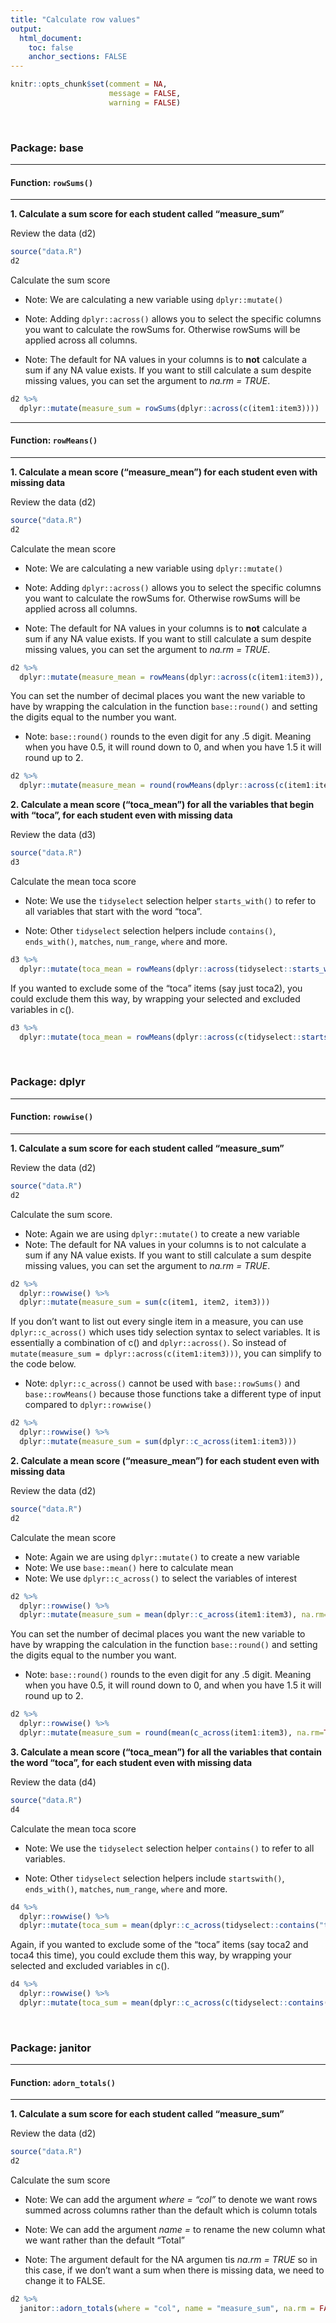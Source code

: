 ```yaml
---
title: "Calculate row values"
output: 
  html_document:
    toc: false
    anchor_sections: FALSE
---
```


```r
knitr::opts_chunk$set(comment = NA,
                      message = FALSE,
                      warning = FALSE)
```

<br>

### Package: base

---

#### Function: `rowSums()`

---

**1\. Calculate a sum score for each student called "measure_sum"**

Review the data (d2)

```r

source("data.R")
d2

```

Calculate the sum score

* Note: We are calculating a new variable using `dplyr::mutate()`

* Note: Adding `dplyr::across()` allows you to select the specific columns you want to calculate the rowSums for. Otherwise rowSums will be applied across all columns.
 
* Note: The default for NA values in your columns is to **not** calculate a sum if any NA value exists. If you want to still calculate a sum despite missing values, you can set the argument to *na.rm = TRUE*.

```r

d2 %>% 
  dplyr::mutate(measure_sum = rowSums(dplyr::across(c(item1:item3))))

```


---

#### Function: `rowMeans()`

---


**1\. Calculate a mean score ("measure_mean") for each student even with missing data**

Review the data (d2)

```r

source("data.R")
d2

```

Calculate the mean score

* Note: We are calculating a new variable using `dplyr::mutate()`

* Note: Adding `dplyr::across()` allows you to select the specific columns you want to calculate the rowSums for. Otherwise rowSums will be applied across all columns.
 
* Note: The default for NA values in your columns is to **not** calculate a sum if any NA value exists. If you want to still calculate a sum despite missing values, you can set the argument to *na.rm = TRUE*.

```r

d2 %>% 
  dplyr::mutate(measure_mean = rowMeans(dplyr::across(c(item1:item3)), na.rm=TRUE))

```

You can set the number of decimal places you want the new variable to have by wrapping the calculation in the function `base::round()` and setting the digits equal to the number you want.

* Note: `base::round()` rounds to the even digit for any .5 digit. Meaning when you have 0.5, it will round down to 0, and when you have 1.5 it will round up to 2.

```r

d2 %>% 
  dplyr::mutate(measure_mean = round(rowMeans(dplyr::across(c(item1:item3)), na.rm=TRUE), digits= 2))

```

**2\. Calculate a mean score ("toca_mean") for all the variables that begin with "toca", for each student even with missing data**

Review the data (d3)

```r

source("data.R")
d3

```

Calculate the mean toca score

* Note: We use the `tidyselect` selection helper `starts_with()` to refer to all variables that start with the word "toca".

* Note: Other `tidyselect` selection helpers include `contains()`, `ends_with()`, `matches`, `num_range`, `where` and more.

```r

d3 %>% 
  dplyr::mutate(toca_mean = rowMeans(dplyr::across(tidyselect::starts_with("toca")), na.rm=TRUE))

```

If you wanted to exclude some of the "toca" items (say just toca2), you could exclude them this way, by wrapping your selected and excluded variables in c(). 

```r

d3 %>% 
  dplyr::mutate(toca_mean = rowMeans(dplyr::across(c(tidyselect::starts_with("toca"), -toca2)), na.rm=TRUE))

```

<br>

### Package: dplyr

---

#### Function: `rowwise()`

---

**1\. Calculate a sum score for each student called "measure_sum"**

Review the data (d2)

```r

source("data.R")
d2

```

Calculate the sum score.

* Note: Again we are using `dplyr::mutate()` to create a new variable
* Note: The default for NA values in your columns is to not calculate a sum if any NA value exists. If you want to still calculate a sum despite missing values, you can set the argument to *na.rm = TRUE*.

```r

d2 %>%
  dplyr::rowwise() %>%
  dplyr::mutate(measure_sum = sum(c(item1, item2, item3)))

```

If you don't want to list out every single item in a measure, you can use `dplyr::c_across()` which uses tidy selection syntax to select variables. It is essentially a combination of c() and `dplyr::across()`. So instead of `mutate(measure_sum = dplyr::across(c(item1:item3)))`, you can simplify to the code below.

* Note: `dplyr::c_across()` cannot be used with `base::rowSums()` and `base::rowMeans()` because those functions take a different type of input compared to `dplyr::rowwise()`

```r

d2 %>%
  dplyr::rowwise() %>%
  dplyr::mutate(measure_sum = sum(dplyr::c_across(item1:item3)))


```

**2\. Calculate a mean score ("measure_mean") for each student even with missing data**

Review the data (d2)

```r

source("data.R")
d2

```

Calculate the mean score 

* Note: Again we are using `dplyr::mutate()` to create a new variable
* Note: We use `base::mean()` here to calculate mean
* Note: We use `dplyr::c_across()` to select the variables of interest

```r

d2 %>%
  dplyr::rowwise() %>%
  dplyr::mutate(measure_sum = mean(dplyr::c_across(item1:item3), na.rm=TRUE))

```


You can set the number of decimal places you want the new variable to have by wrapping the calculation in the function `base::round()` and setting the digits equal to the number you want.

* Note: `base::round()` rounds to the even digit for any .5 digit. Meaning when you have 0.5, it will round down to 0, and when you have 1.5 it will round up to 2.

```r

d2 %>%
  dplyr::rowwise() %>%
  dplyr::mutate(measure_sum = round(mean(c_across(item1:item3), na.rm=TRUE), digits=2))

```


**3\. Calculate a mean score ("toca_mean") for all the variables that contain the word "toca", for each student even with missing data**

Review the data (d4)

```r

source("data.R")
d4

```

Calculate the mean toca score

* Note: We use the `tidyselect` selection helper `contains()` to refer to all variables.

* Note: Other `tidyselect` selection helpers include `startswith()`, `ends_with()`, `matches`, `num_range`, `where` and more.

```r

d4 %>%
  dplyr::rowwise() %>%
  dplyr::mutate(toca_sum = mean(dplyr::c_across(tidyselect::contains("toca")), na.rm=TRUE))

```

Again, if you wanted to exclude some of the "toca" items (say toca2 and toca4 this time), you could exclude them this way, by wrapping your selected and excluded variables in c(). 

```r

d4 %>%
  dplyr::rowwise() %>%
  dplyr::mutate(toca_sum = mean(dplyr::c_across(c(tidyselect::contains("toca"), -c(toca2, toca4))), na.rm=TRUE))

```

<br>

### Package: janitor

---

#### Function: `adorn_totals()`

---

**1\. Calculate a sum score for each student called "measure_sum"**

Review the data (d2)

```r

source("data.R")
d2

```


Calculate the sum score

* Note: We can add the argument *where = "col"* to denote we want rows summed across columns rather than the default which is column totals

* Note: We can add the argument *name = * to rename the new column what we want rather than the default "Total"

* Note: The argument default for the NA argumen tis *na.rm = TRUE* so in this case, if we don't want a sum when there is missing data, we need to change it to FALSE.

```r

d2 %>% 
  janitor::adorn_totals(where = "col", name = "measure_sum", na.rm = FALSE)

```

